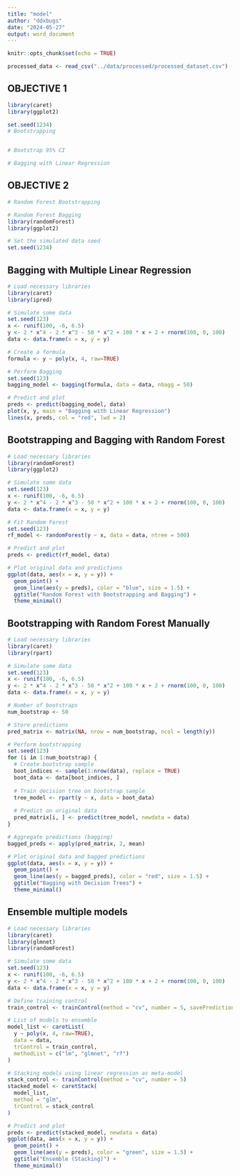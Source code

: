---
title: "model"
author: "ddxbugs"
date: "2024-05-27"
output: word_document
---

```{r setup, include=FALSE}
knitr::opts_chunk$set(echo = TRUE)
```

```{r}
processed_data <- read_csv("../data/processed/processed_dataset.csv")
```


## OBJECTIVE 1

```{r}
library(caret)
library(ggplot2)

set.seed(1234)
# Bootstrapping 


# Bootstrap 95% CI

# Bagging with Linear Regression

```


## OBJECTIVE 2
```{r}
# Random Forest Bootstrapping

# Random Forest Bagging
library(randomForest)
library(ggplot2)

# Set the simulated data seed
set.seed(1234)

```

## Bagging with Multiple Linear Regression
```{r}
# Load necessary libraries
library(caret)
library(ipred)

# Simulate some data
set.seed(123)
x <- runif(100, -6, 6.5)
y <- 2 * x^4 - 2 * x^3 - 50 * x^2 + 100 * x + 2 + rnorm(100, 0, 100)
data <- data.frame(x = x, y = y)

# Create a formula
formula <- y ~ poly(x, 4, raw=TRUE)

# Perform Bagging
set.seed(123)
bagging_model <- bagging(formula, data = data, nbagg = 50)

# Predict and plot
preds <- predict(bagging_model, data)
plot(x, y, main = "Bagging with Linear Regression")
lines(x, preds, col = "red", lwd = 2)

```


## Bootstrapping and Bagging with Random Forest
```{r}
# Load necessary libraries
library(randomForest)
library(ggplot2)

# Simulate some data
set.seed(123)
x <- runif(100, -6, 6.5)
y <- 2 * x^4 - 2 * x^3 - 50 * x^2 + 100 * x + 2 + rnorm(100, 0, 100)
data <- data.frame(x = x, y = y)

# Fit Random Forest
set.seed(123)
rf_model <- randomForest(y ~ x, data = data, ntree = 500)

# Predict and plot
preds <- predict(rf_model, data)

# Plot original data and predictions
ggplot(data, aes(x = x, y = y)) +
  geom_point() +
  geom_line(aes(y = preds), color = "blue", size = 1.5) +
  ggtitle("Random Forest with Bootstrapping and Bagging") +
  theme_minimal()

```


## Bootstrapping with Random Forest Manually
```{r}
# Load necessary libraries
library(caret)
library(rpart)

# Simulate some data
set.seed(123)
x <- runif(100, -6, 6.5)
y <- 2 * x^4 - 2 * x^3 - 50 * x^2 + 100 * x + 2 + rnorm(100, 0, 100)
data <- data.frame(x = x, y = y)

# Number of bootstraps
num_bootstrap <- 50

# Store predictions
pred_matrix <- matrix(NA, nrow = num_bootstrap, ncol = length(y))

# Perform bootstrapping
set.seed(123)
for (i in 1:num_bootstrap) {
  # Create bootstrap sample
  boot_indices <- sample(1:nrow(data), replace = TRUE)
  boot_data <- data[boot_indices, ]
  
  # Train decision tree on bootstrap sample
  tree_model <- rpart(y ~ x, data = boot_data)
  
  # Predict on original data
  pred_matrix[i, ] <- predict(tree_model, newdata = data)
}

# Aggregate predictions (bagging)
bagged_preds <- apply(pred_matrix, 2, mean)

# Plot original data and bagged predictions
ggplot(data, aes(x = x, y = y)) +
  geom_point() +
  geom_line(aes(y = bagged_preds), color = "red", size = 1.5) +
  ggtitle("Bagging with Decision Trees") +
  theme_minimal()
```


## Ensemble multiple models
```{r}
# Load necessary libraries
library(caret)
library(glmnet)
library(randomForest)

# Simulate some data
set.seed(123)
x <- runif(100, -6, 6.5)
y <- 2 * x^4 - 2 * x^3 - 50 * x^2 + 100 * x + 2 + rnorm(100, 0, 100)
data <- data.frame(x = x, y = y)

# Define training control
train_control <- trainControl(method = "cv", number = 5, savePredictions = "final")

# List of models to ensemble
model_list <- caretList(
  y ~ poly(x, 4, raw=TRUE),
  data = data,
  trControl = train_control,
  methodList = c("lm", "glmnet", "rf")
)

# Stacking models using linear regression as meta-model
stack_control <- trainControl(method = "cv", number = 5)
stacked_model <- caretStack(
  model_list,
  method = "glm",
  trControl = stack_control
)

# Predict and plot
preds <- predict(stacked_model, newdata = data)
ggplot(data, aes(x = x, y = y)) +
  geom_point() +
  geom_line(aes(y = preds), color = "green", size = 1.5) +
  ggtitle("Ensemble (Stacking)") +
  theme_minimal()

```


